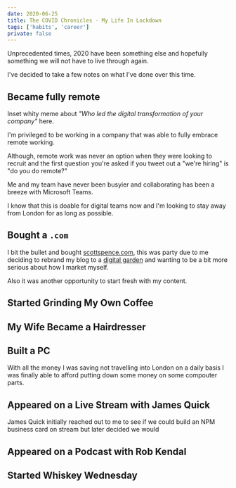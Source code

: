 ```yaml
---
date: 2020-06-25
title: The COVID Chronicles - My Life In Lockdown
tags: ['habits', 'career']
private: false
---
```


Unprecedented times, 2020 have been something else and hopefully
something we will not have to live through again.

I've decided to take a few notes on what I've done over this time.

## Became fully remote

Inset whity meme about _"Who led the digital transformation of your
company"_ here.

I'm privileged to be working in a company that was able to fully
embrace remote working.

Although, remote work was never an option when they were looking to
recruit and the first question you're asked if you tweet out a "we're
hiring" is "do you do remote?"

Me and my team have never been busyier and collaborating has been a
breeze with Microsoft Teams.

I know that this is doable for digital teams now and I'm looking to
stay away from London for as long as possible.

## Bought a `.com`

I bit the bullet and bought [scottspence.com], this was party due to
me deciding to rebrand my blog to a [digital garden] and wanting to be
a bit more serious about how I market myself.

Also it was another opportunity to start fresh with my content.

## Started Grinding My Own Coffee

## My Wife Became a Hairdresser

## Built a PC

With all the money I was saving not travelling into London on a daily
basis I was finally able to afford putting down some money on some
compouter parts.

## Appeared on a Live Stream with James Quick

James Quick initially reached out to me to see if we could build an
NPM business card on stream but later decided we would

## Appeared on a Podcast with Rob Kendal

## Started Whiskey Wednesday

<!-- Links -->

[scottspence.com]: https://scottspence.com
[digital garden]: /2020/04/27/a-digital-garden/
